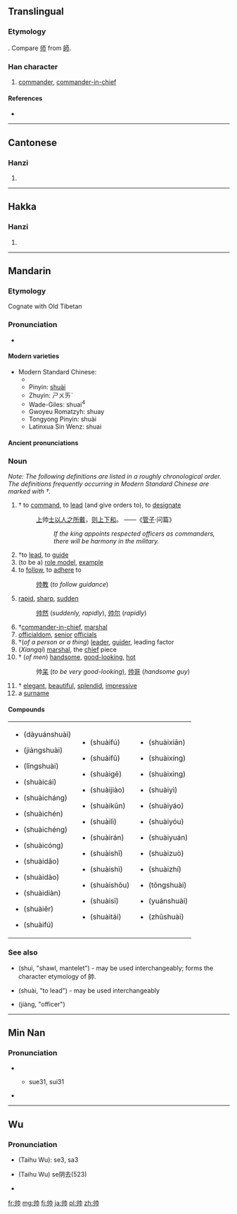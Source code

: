 {{also|帥|师}}
==Translingual==

===Etymology===
{{Han simp|帥|f=𠂤|t=丨丿}}. Compare [[师]] from [[師]].

===Han character===
{{Han char|rn=50|rad=巾|as=02|sn=5|four=|canj=中中中月 (LLLB)}}

# [[commander]], [[commander-in-chief]]

====References====
* {{Han ref|kx=0328.081|hdz=10729.020|uh=5E05|ud=24069}}

----

==Cantonese==

===Hanzi===
{{yue-hanzi|jyut=[[seoi3]]|y=seui3|tra=帥}}

# {{defn|lang=yue|sort=巾02}}

----

==Hakka==

===Hanzi===
{{hak-hanzi|pfs=|gd=sai<sup>3</sup> [Meixian]|hpy=}}

# {{defn|lang=hak|sort=巾02}}

----

==Mandarin==
{{Hani-forms|[[帅]]|[[帥]]}}

===Etymology===
Cognate with Old Tibetan {{term|lang=otb|སྲིད|tr=srid||commander, leader|sc=Tibt}}

===Pronunciation===
* {{audio|Zh-shuài.ogg|Audio}}

====Modern varieties====
{{rfc-header|Modern varieties|lang=cmn}}
* Modern Standard Chinese:
** {{IPA|/{{User:Wjcd/py-ipa|s|h|u|a|i|4}}/}}
** Pinyin: [[shuài]]
** Zhuyin: ㄕㄨㄞˋ
** Wade-Giles: shuai<sup>4</sup>
** Gwoyeu Romatzyh: shuay
** Tongyong Pinyin: shuài
** Latinxua Sin Wenz: shuai
{{hide box|Dialectal pronunciations|align=left|
''Note: The numbers listed below, unless belonging to romanisations, indicate tone numbers from Middle Chinese, not actual tonal values or modern dialectal tonal category.''
* Mandarin dialects:
** Beijing (Beijing Mandarin): {{IPA|/{{User:Wjcd/py-ipa|s|h|u|a|i|4}}/}}
** Jinan (Ji Lu Mandarin): ṣuɛ 3
** Tianjin (Ji Lu Mandarin): suai 3
** Xi'an (Zhongyuan Mandarin): fe 3
** Hankou (Southwestern Mandarin): suai 3
** Chengdu (Southwestern Mandarin): suai 3
** Yangzhou (Jianghuai Mandarin): sue 3
** Taiyuan (Jin (Mandarin)): suai 3
* Wu dialects:
** Shanghai (Taihu Wu): se 3, sa 3
*** Jiading: se 3, sa 3, soe 3
** Suzhou (Taihu Wu): se阴去(523)
** Wuxi (Taihu Wu): sa阴去
** Changzhou (Taihu Wu) (''literary''): sa
** Hangzhou (Taihu Wu): sue
** Ningbo (Taihu Wu): se 3
** Shaoxing (Taihu Wu): sa 3
** Quzhou (Chuqu Wu): se 3
** Wenzhou (Oujiang Wu): sa 31
** Wenling (Taizhou Wu): se 3
* Cantonese dialects:
** Standard Cantonese (Guangzhou): {{IPA|/sœy˧˧/}}
** Yale romanisation: seui3
** Hong Kong Government romanisation: seoi3
** Guangdong romanisation: sêu3
** Liu Xixiang romanisation: sui3
* Min dialects:
** Fuzhou (Min Dong): soy 31
** Teochow (Min Nan): sue 31
** Amoy (Min Nan): sue 31, sui 31
** Pe̍h-oē-jī (Min Nan): sòe
* Xiang dialects:
** Changsha (Chang Yi Xiang): ɕyai 31
** Shuangfeng (Lou Shao Xiang): sue 31
* Gan dialects:
** Nanchang: sai 31
* Hakka dialects:
** Meixian: sai 3
}}

====Ancient pronunciations====
{{hide box|Pronunciation 1|align=left|
* Middle Chinese:
** Initial: 生
** Final: 脂
** Tone: 去
** She: 止
** Openness: 合
** Deng: 三等
** Fanqie: 所類
* Old Chinese (Reconstructions):
** Bernhard Karlgren:  /ʂi̯wəd/  Ⅹ/6部
** Wang Li: /ʃiuət/ 物
** Zhengzhang Shangfeng: /sruds/ 隊2部
** Li Fanggui: /srjədh/ 微
** Bai Yiping: /srjuts/  物部
** Pan Wuyun: /sruds/  物2部}}
{{hide box|Pronunciation 2|align=left|
* Middle Chinese:
** Initial: 生
** Final: 術
** Tone: 入
** She: 臻
** Openness: 合
** Deng: 三等
** Fanqie: 所律
* Old Chinese (Reconstructions):
** Bernhard Karlgren:  /ʂi̯wət/  Ⅹ/5部
** Wang Li: /ʃiuət/ 物
** Zhengzhang Shangfeng: /srud/ 物2部
** Li Fanggui: /srjət/ 微
** Bai Yiping: /srjut/  物部
** Pan Wuyun: /srud/  物2部
}}

===Noun===
{{cmn-noun|s|pin=[[shuài]] ([[shuai4]])|pint=shuai4|tra=帥|sim=帅|rs=巾02}}

''Note: The following definitions are listed in a roughly chronological order. The definitions frequently occurring in Modern Standard Chinese are marked with †.''

# †{{context|military|lang=cmn|sort=shuai4}} to [[command]], to [[lead]] (and give orders to), to [[designate]]
#: [[上]]帅[[士]][[以]][[人]][[之]][[所]][[戴]]，[[则]][[上下]][[和]]。 ——《[[w:Guanzi (text)|管子]]·问篇》
#:: ''If the king appoints respected officers as commanders, there will be harmony in the military.''
# †to [[lead]], to [[guide]]
# (to be a) [[role model]], [[example]]
# to [[follow]], to [[adhere]] to
#: [[帅教]] (''to follow guidance'')
# [[rapid]], [[sharp]], [[sudden]]
#: [[帅然]] (''suddenly, rapidly''), [[帅尔]] (''rapidly'')
# †[[commander-in-chief]], [[marshal]]
# [[officialdom]], [[senior]] [[official]]s
# †(''of a person or a thing'') [[leader]], [[guider]], leading factor
# (''Xiangqi'') [[marshal]], the [[chief]] piece
# †{{context|colloquial|lang=cmn|sort=shuai4}} (''of men'') [[handsome]], [[good-looking]], [[hot]]
#: 帅[[呆]] (''to be very good-looking''), [[帅哥]] (''handsome guy'')
# †{{context|colloquial|lang=cmn|sort=shuai4}} [[elegant]], [[beautiful]], [[splendid]], [[impressive]]
# a [[surname]]

====Compounds====
{|style="width:100%"
|
* {{Hans|[[大元帅]]}} (dàyuánshuài)
* {{Hans|[[将帅]]}} (jiàngshuài)
* {{Hans|[[领帅]]}} (lǐngshuài)
* {{Hans|[[帅才]]}} (shuàicái)
* {{Hans|[[帅长]]}} (shuàicháng)
* {{Hans|[[帅臣]]}} (shuàichén)
* {{Hans|[[帅乘]]}} (shuàichéng)
* {{Hans|[[帅从]]}} (shuàicóng)
* {{Hans|[[帅导]]}} (shuàidǎo)
* {{Hans|[[帅道]]}} (shuàidào)
* {{Hans|[[帅甸]]}} (shuàidiàn)
* {{Hans|[[帅尔]]}} (shuàiěr)
* {{Hans|[[帅伏]]}} (shuàifú)
|
* {{Hans|[[帅服]]}} (shuàifú)
* {{Hans|[[帅府]]}} (shuàifǔ)
* {{Hans|[[帅哥]]}} (shuàigē)
* {{Hans|[[帅教]]}} (shuàijiào)
* {{Hans|[[帅阃]]}} (shuàikǔn)
* {{Hans|[[帅厉]]}} (shuàilì)
* {{Hans|[[帅然]]}} (shuàirán)
* {{Hans|[[帅使]]}} (shuàishǐ)
* {{Hans|[[帅示]]}} (shuàishì)
* {{Hans|[[帅首]]}} (shuàishǒu)
* {{Hans|[[帅司]]}} (shuàisī)
* {{Hans|[[帅台]]}} (shuàitái)
|
* {{Hans|[[帅先]]}} (shuàixiān)
* {{Hans|[[帅行]]}} (shuàixíng)
* {{Hans|[[帅性]]}} (shuàixìng)
* {{Hans|[[帅意]]}} (shuàiyì)
* {{Hans|[[帅繇]]}} (shuàiyáo)
* {{Hans|[[帅由]]}} (shuàiyóu)
* {{Hans|[[帅垣]]}} (shuàiyuán)
* {{Hans|[[帅座]]}} (shuàizuò)
* {{Hans|[[帅职]]}} (shuàizhí)
* {{Hans|[[统帅]]}} (tǒngshuài)
* {{Hans|[[元帅]]}} (yuánshuài)
* {{Hans|[[主帅]]}} (zhǔshuài)
|}

===See also===
* {{Hans|[[帨]]}} (shuì, "shawl, mantelet") - may be used interchangeably; forms the character etymology of 帥.
* {{Hans|[[率]]}} (shuài, "to lead") - may be used interchangeably
* {{Hans|[[将]]}} (jiàng, "officer")

----

==Min Nan==
{{nan-hanzi|poj=[[sòe]] (soe<sup>3</sup>)}}

===Pronunciation===
* {{IPA|[tsan˥˧]|lang=nan}}
** {{a|Amoy}} sue31, sui31

* {{defn|lang=nan|sort=巾02}}

----

==Wu==
{{head|wuu}}

===Pronunciation===
* {{a|Shanghai}} (Taihu Wu): se3, sa3
* {{a|Suzhou}} (Taihu Wu) se阴去(523)

* {{defn|lang=wuu|sort=巾02}}

[[fr:帅]]
[[mg:帅]]
[[fj:帅]]
[[ja:帅]]
[[pl:帅]]
[[zh:帅]]
